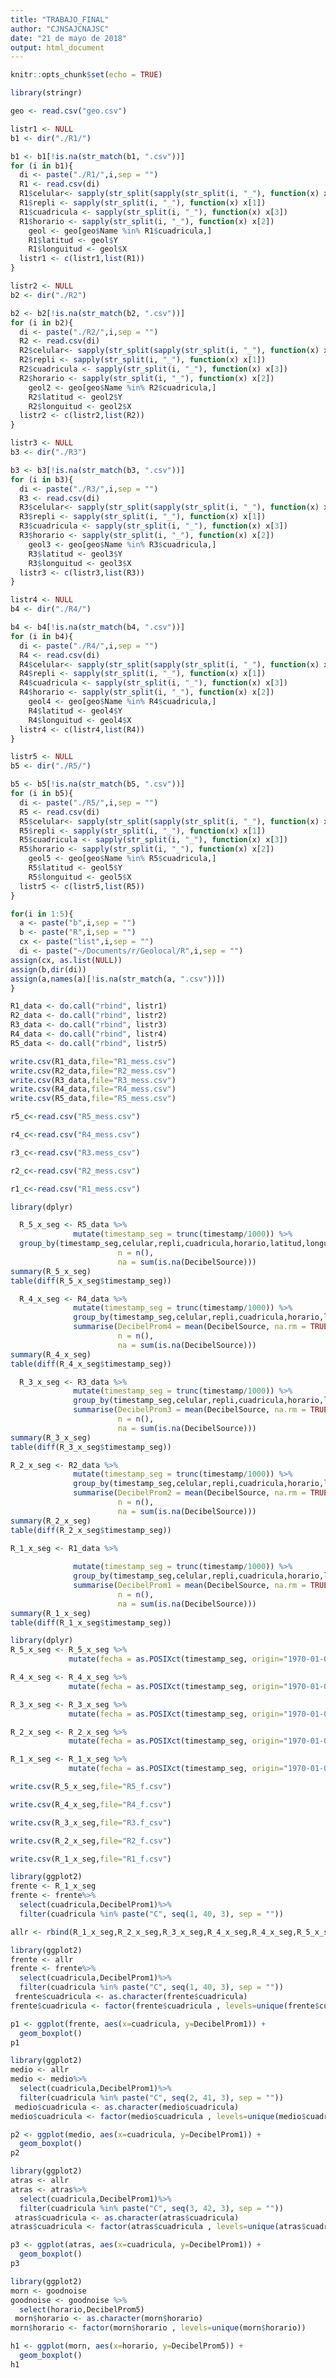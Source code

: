 ```yaml
---
title: "TRABAJO_FINAL"
author: "CJNSAJCNAJSC"
date: "21 de mayo de 2018"
output: html_document
---
```


```r
knitr::opts_chunk$set(echo = TRUE)
```
```r
library(stringr)
```
<!-- lee las coordenadas -->
```r
geo <- read.csv("geo.csv")
```



<!-- agrega las coordenasdas -->
```r
listr1 <- NULL
b1 <- dir("./R1/")

b1 <- b1[!is.na(str_match(b1, ".csv"))]
for (i in b1){
  di <- paste("./R1/",i,sep = "")
  R1 <- read.csv(di)
  R1$celular<- sapply(str_split(sapply(str_split(i, "_"), function(x) x[4]),".c"),function(x) x[1])
  R1$repli <- sapply(str_split(i, "_"), function(x) x[1])
  R1$cuadricula <- sapply(str_split(i, "_"), function(x) x[3])
  R1$horario <- sapply(str_split(i, "_"), function(x) x[2])
    geol <- geo[geo$Name %in% R1$cuadricula,]
    R1$latitud <- geol$Y
    R1$longuitud <- geol$X
  listr1 <- c(listr1,list(R1))
}
```

```r
listr2 <- NULL
b2 <- dir("./R2")

b2 <- b2[!is.na(str_match(b2, ".csv"))]
for (i in b2){
  di <- paste("./R2/",i,sep = "")
  R2 <- read.csv(di)
  R2$celular<- sapply(str_split(sapply(str_split(i, "_"), function(x) x[4]),".c"),function(x) x[1])
  R2$repli <- sapply(str_split(i, "_"), function(x) x[1])
  R2$cuadricula <- sapply(str_split(i, "_"), function(x) x[3])
  R2$horario <- sapply(str_split(i, "_"), function(x) x[2])
    geol2 <- geo[geo$Name %in% R2$cuadricula,]
    R2$latitud <- geol2$Y
    R2$longuitud <- geol2$X
  listr2 <- c(listr2,list(R2))
}
```

```r
listr3 <- NULL
b3 <- dir("./R3")

b3 <- b3[!is.na(str_match(b3, ".csv"))]
for (i in b3){
  di <- paste("./R3/",i,sep = "")
  R3 <- read.csv(di)
  R3$celular<- sapply(str_split(sapply(str_split(i, "_"), function(x) x[4]),".c"),function(x) x[1])
  R3$repli <- sapply(str_split(i, "_"), function(x) x[1])
  R3$cuadricula <- sapply(str_split(i, "_"), function(x) x[3])
  R3$horario <- sapply(str_split(i, "_"), function(x) x[2])
    geol3 <- geo[geo$Name %in% R3$cuadricula,]
    R3$latitud <- geol3$Y
    R3$longuitud <- geol3$X
  listr3 <- c(listr3,list(R3))
}
```

```r
listr4 <- NULL
b4 <- dir("./R4/")

b4 <- b4[!is.na(str_match(b4, ".csv"))]
for (i in b4){
  di <- paste("./R4/",i,sep = "")
  R4 <- read.csv(di)
  R4$celular<- sapply(str_split(sapply(str_split(i, "_"), function(x) x[4]),".c"),function(x) x[1])
  R4$repli <- sapply(str_split(i, "_"), function(x) x[1])
  R4$cuadricula <- sapply(str_split(i, "_"), function(x) x[3])
  R4$horario <- sapply(str_split(i, "_"), function(x) x[2])
    geol4 <- geo[geo$Name %in% R4$cuadricula,]
    R4$latitud <- geol4$Y
    R4$longuitud <- geol4$X
  listr4 <- c(listr4,list(R4))
}
```

```r
listr5 <- NULL
b5 <- dir("./R5/")

b5 <- b5[!is.na(str_match(b5, ".csv"))]
for (i in b5){
  di <- paste("./R5/",i,sep = "")
  R5 <- read.csv(di)
  R5$celular<- sapply(str_split(sapply(str_split(i, "_"), function(x) x[4]),".c"),function(x) x[1])
  R5$repli <- sapply(str_split(i, "_"), function(x) x[1])
  R5$cuadricula <- sapply(str_split(i, "_"), function(x) x[3])
  R5$horario <- sapply(str_split(i, "_"), function(x) x[2])
    geol5 <- geo[geo$Name %in% R5$cuadricula,]
    R5$latitud <- geol5$Y
    R5$longuitud <- geol5$X
  listr5 <- c(listr5,list(R5))
}
```
<!-- agrega coordenadas fin -->

<!-- ignorar -->
```r
for(i in 1:5){
  a <- paste("b",i,sep = "")
  b <- paste("R",i,sep = "")
  cx <- paste("list",i,sep = "")
  di <- paste("~/Documents/r/Geolocal/R",i,sep = "")
assign(cx, as.list(NULL))
assign(b,dir(di))
assign(a,names(a)[!is.na(str_match(a, ".csv"))])
}
```
<!-- ignorar fin -->



```r
R1_data <- do.call("rbind", listr1)
R2_data <- do.call("rbind", listr2)
R3_data <- do.call("rbind", listr3)
R4_data <- do.call("rbind", listr4)
R5_data <- do.call("rbind", listr5)
```

```r
write.csv(R1_data,file="R1_mess.csv")
write.csv(R2_data,file="R2_mess.csv")
write.csv(R3_data,file="R3_mess.csv")
write.csv(R4_data,file="R4_mess.csv")
write.csv(R5_data,file="R5_mess.csv")
```


```r
r5_c<-read.csv("R5_mess.csv")
```

```r
r4_c<-read.csv("R4_mess.csv")
```

```r
r3_c<-read.csv("R3.mess_csv")
```

```r
r2_c<-read.csv("R2_mess.csv")
```

```r
r1_c<-read.csv("R1_mess.csv")
```

```r
library(dplyr)

```

```r
  R_5_x_seg <- R5_data %>%
              mutate(timestamp_seg = trunc(timestamp/1000)) %>%
  group_by(timestamp_seg,celular,repli,cuadricula,horario,latitud,longuitud) %>%              summarise(DecibelProm5 = mean(DecibelSource, na.rm = TRUE),
                        n = n(), 
                        na = sum(is.na(DecibelSource)))
summary(R_5_x_seg)
table(diff(R_5_x_seg$timestamp_seg))
```

```r
  R_4_x_seg <- R4_data %>%
              mutate(timestamp_seg = trunc(timestamp/1000)) %>%
              group_by(timestamp_seg,celular,repli,cuadricula,horario,latitud,longuitud) %>%
              summarise(DecibelProm4 = mean(DecibelSource, na.rm = TRUE),
                        n = n(), 
                        na = sum(is.na(DecibelSource)))
summary(R_4_x_seg)
table(diff(R_4_x_seg$timestamp_seg))
```

```r
  R_3_x_seg <- R3_data %>%
              mutate(timestamp_seg = trunc(timestamp/1000)) %>%
              group_by(timestamp_seg,celular,repli,cuadricula,horario,latitud,longuitud) %>%
              summarise(DecibelProm3 = mean(DecibelSource, na.rm = TRUE),
                        n = n(), 
                        na = sum(is.na(DecibelSource)))
summary(R_3_x_seg)
table(diff(R_3_x_seg$timestamp_seg))

```

```r
R_2_x_seg <- R2_data %>%
              mutate(timestamp_seg = trunc(timestamp/1000)) %>%
              group_by(timestamp_seg,celular,repli,cuadricula,horario,latitud,longuitud) %>%
              summarise(DecibelProm2 = mean(DecibelSource, na.rm = TRUE),
                        n = n(), 
                        na = sum(is.na(DecibelSource)))
summary(R_2_x_seg)
table(diff(R_2_x_seg$timestamp_seg))
```

```r
R_1_x_seg <- R1_data %>%
              
              mutate(timestamp_seg = trunc(timestamp/1000)) %>%
              group_by(timestamp_seg,celular,repli,cuadricula,horario,latitud,longuitud) %>%
              summarise(DecibelProm1 = mean(DecibelSource, na.rm = TRUE),
                        n = n(), 
                        na = sum(is.na(DecibelSource)))
summary(R_1_x_seg)
table(diff(R_1_x_seg$timestamp_seg))

```



```r
library(dplyr)
R_5_x_seg <- R_5_x_seg %>%
             mutate(fecha = as.POSIXct(timestamp_seg, origin="1970-01-01"))
```

```r
R_4_x_seg <- R_4_x_seg %>%
             mutate(fecha = as.POSIXct(timestamp_seg, origin="1970-01-01"))
```

```r
R_3_x_seg <- R_3_x_seg %>%
             mutate(fecha = as.POSIXct(timestamp_seg, origin="1970-01-01"))
```

```r
R_2_x_seg <- R_2_x_seg %>%
             mutate(fecha = as.POSIXct(timestamp_seg, origin="1970-01-01"))
```

```r
R_1_x_seg <- R_1_x_seg %>%
             mutate(fecha = as.POSIXct(timestamp_seg, origin="1970-01-01"))
```

```r
write.csv(R_5_x_seg,file="R5_f.csv")
```

```r
write.csv(R_4_x_seg,file="R4_f.csv")
```

```r
write.csv(R_3_x_seg,file="R3.f_csv")
```

```r
write.csv(R_2_x_seg,file="R2_f.csv")
```

```r
write.csv(R_1_x_seg,file="R1_f.csv")
```

```r
library(ggplot2)
frente <- R_1_x_seg
frente <- frente%>%
  select(cuadricula,DecibelProm1)%>%
  filter(cuadricula %in% paste("C", seq(1, 40, 3), sep = ""))

```

```r
allr <- rbind(R_1_x_seg,R_2_x_seg,R_3_x_seg,R_4_x_seg,R_4_x_seg,R_5_x_seg)

```


```r
library(ggplot2)
frente <- allr
frente <- frente%>%
  select(cuadricula,DecibelProm1)%>%
  filter(cuadricula %in% paste("C", seq(1, 40, 3), sep = ""))
 frente$cuadricula <- as.character(frente$cuadricula)
frente$cuadricula <- factor(frente$cuadricula , levels=unique(frente$cuadricula))

p1 <- ggplot(frente, aes(x=cuadricula, y=DecibelProm1)) + 
  geom_boxplot()
p1
```

```r
library(ggplot2)
medio <- allr
medio <- medio%>%
  select(cuadricula,DecibelProm1)%>%
  filter(cuadricula %in% paste("C", seq(2, 41, 3), sep = ""))
 medio$cuadricula <- as.character(medio$cuadricula)
medio$cuadricula <- factor(medio$cuadricula , levels=unique(medio$cuadricula))

p2 <- ggplot(medio, aes(x=cuadricula, y=DecibelProm1)) + 
  geom_boxplot()
p2
```

```r
library(ggplot2)
atras <- allr
atras <- atras%>%
  select(cuadricula,DecibelProm1)%>%
  filter(cuadricula %in% paste("C", seq(3, 42, 3), sep = ""))
 atras$cuadricula <- as.character(atras$cuadricula)
atras$cuadricula <- factor(atras$cuadricula , levels=unique(atras$cuadricula))

p3 <- ggplot(atras, aes(x=cuadricula, y=DecibelProm1)) + 
  geom_boxplot()
p3

```
```r
library(ggplot2)
morn <- goodnoise
goodnoise <- goodnoise %>%
  select(horario,DecibelProm5)
 morn$horario <- as.character(morn$horario)
morn$horario <- factor(morn$horario , levels=unique(morn$horario))

h1 <- ggplot(morn, aes(x=horario, y=DecibelProm5)) + 
  geom_boxplot()
h1
```


